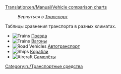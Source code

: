 [[Translation:en/Manual/Vehicle comparison charts]]

:''Вернуться в [[ru/Manual/Base Set/Vehicles/Транспорт|Транспорт]]''

Таблицы сравнения транспорта в разных климатах.

*[[File:en/manual html m16a497ce.png|Trains]] [[ru/Manual/Base Set/Vehicles/Сравнение поездов|Поезда]]
*[[File:en/manual html m16a497ce.png|Trains]] [[ru/Manual/Base Set/Vehicles/Сравнение вагонов|Вагоны]]
*[[File:en/manual html m3518e48c.png|Road Vehicles]] [[ru/Manual/Base Set/Vehicles/Сравнение дорожного транспорта|Автотранспорт]]
*[[File:en/manual html 53123a33.png|Ships]] [[ru/Manual/Base Set/Vehicles/Сравнение кораблей|Корабли]]
*[[File:en/manual html 442702e6.png|Aircraft]] [[ru/Manual/Base Set/Vehicles/Сравнение самолетов|Самолёты]]

[[Category:ru/Транспортные средства]]